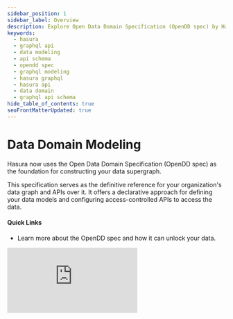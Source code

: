 ```yaml
---
sidebar_position: 1
sidebar_label: Overview
description: Explore Open Data Domain Specification (OpenDD spec) by Hasura for GraphQL API modeling. Guides on modeling types, creating data models, and defining permissions.
keywords:
  - hasura
  - graphql api
  - data modeling
  - api schema
  - opendd spec
  - graphql modeling
  - hasura graphql
  - hasura api
  - data domain
  - graphql api schema
hide_table_of_contents: true
seoFrontMatterUpdated: true
---
```



# Data Domain Modeling

<div className="overview-header">
  <div className="overview-text">
    <p>
      Hasura now uses the Open Data Domain Specification (OpenDD spec) as the foundation for constructing your data supergraph.
    </p>
    <p>
      This specification serves as the definitive reference for your organization's data graph and APIs over it. It offers a
      declarative approach for defining your data models and configuring access-controlled APIs to access the data.
    </p>
    <h4>Quick Links</h4>
    <ul>
      <li>
        <VersionedLink to="/data-domain-modeling/introduction/">Learn more about the OpenDD spec and how it can unlock
          your data.
        </VersionedLink>
      </li>
    </ul>

  </div>
 <iframe
        src="https://www.youtube.com/embed/jXiDgAjwfLs"
        frameBorder="0"
        allow="accelerometer; autoplay; encrypted-media; gyroscope; picture-in-picture"
        allowFullScreen
      />
</div>

<div className="overview-gallery">
  <VersionedLink to="/data-domain-modeling/types/">
    <div className="card">
      <h3>Learn OpenDD types</h3>
      <p>Learn more about the OpenDD types available to you as you define your application's data layer.</p>
    </div>
  </VersionedLink>
  <VersionedLink to="/data-domain-modeling/models/">
    <div className="card">
      <h3>Create models</h3>
      <p>Models act as the building blocks for your application's data layer. Learn how to create them.</p>
    </div>
  </VersionedLink>
  <VersionedLink to="/data-domain-modeling/permissions">
    <div className="card">
      <h3>Define permissions</h3>
      <p>
        Permissions give you a simple, declarative means of determining user roles with fine-grained access control.
      </p>
    </div>
  </VersionedLink>
</div>
